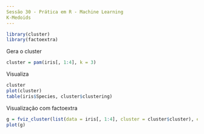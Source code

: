 ```yaml
---
Sessão 30 - Prática em R - Machine Learning
K-Medoids
---
```


```r
library(cluster)
library(factoextra)
```

Gera o cluster
```r
cluster = pam(iris[, 1:4], k = 3)
```

Visualiza
```r
cluster
plot(cluster)
table(iris$Species, cluster$clustering)
```

Visualização com factoextra
```r
g = fviz_cluster(list(data = iris[, 1:4], cluster = cluster$cluster), ellipse.type = "norm", ggtheme = theme_bw(), main = "Cluster")
plot(g)
```


